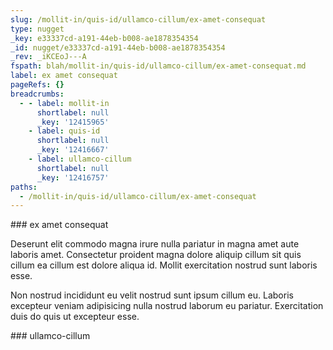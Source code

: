 ```yaml
---
slug: /mollit-in/quis-id/ullamco-cillum/ex-amet-consequat
type: nugget
_key: e33337cd-a191-44eb-b008-ae1878354354
_id: nugget/e33337cd-a191-44eb-b008-ae1878354354
_rev: _iKCEoJ---A
fspath: blah/mollit-in/quis-id/ullamco-cillum/ex-amet-consequat.md
label: ex amet consequat
pageRefs: {}
breadcrumbs:
  - - label: mollit-in
      shortlabel: null
      _key: '12415965'
    - label: quis-id
      shortlabel: null
      _key: '12416667'
    - label: ullamco-cillum
      shortlabel: null
      _key: '12416757'
paths:
  - /mollit-in/quis-id/ullamco-cillum/ex-amet-consequat
---
```


<NuggetArea>
<Nugget slug="/mollit-in/quis-id/ullamco-cillum/ex-amet-consequat" type="nugget" _key="e33337cd-a191-44eb-b008-ae1878354354" _id="nugget/e33337cd-a191-44eb-b008-ae1878354354" _rev="_iKCEoJ---A" fspath="blah/mollit-in/quis-id/ullamco-cillum/ex-amet-consequat.md" label="ex amet consequat" paths="/mollit-in/quis-id/ullamco-cillum/ex-amet-consequat">
<NuggetBody>
### ex amet consequat

Deserunt elit commodo magna irure nulla pariatur in magna amet aute laboris amet. Consectetur proident magna dolore aliquip cillum sit quis cillum ea cillum est dolore aliqua id. Mollit exercitation nostrud sunt laboris esse.

Non nostrud incididunt eu velit nostrud sunt ipsum cillum eu. Laboris excepteur veniam adipisicing nulla nostrud laborum eu pariatur. Exercitation duis do quis ut excepteur esse.

</NuggetBody>
<Breadcrumbs>
<Crumbs>
<Crumb _key="12415965" label="mollit-in" /><Crumb _key="12416667" label="quis-id" /><Crumb _key="12416757" label="ullamco-cillum" />
</Crumbs>
</Breadcrumbs>
</Nugget>

<NuggetsInbound>
</NuggetsInbound>
<NuggetsOutbound>
</NuggetsOutbound>
</NuggetArea>
<PassagesInbound>
<Passage direction="inbound" type="passage" _key="12416757" _id="passage/12416757" _rev="_iKCEoJ----" label="ullamco-cillum" passage="ullamco-cillum" fspath="blah/mollit-in/quis-id/ullamco-cillum" paths="/mollit-in/quis-id/ullamco-cillum" slug="/mollit-in/quis-id/ullamco-cillum">
<NuggetBody>
### ullamco-cillum

</NuggetBody>
<Breadcrumbs>
<Crumbs>
<Crumb _key="12415965" label="mollit-in" /><Crumb _key="12416667" label="quis-id" />
</Crumbs>
</Breadcrumbs>
</Passage>

</PassagesInbound>
<PassagesOutbound>
</PassagesOutbound>